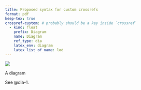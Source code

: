 ```yaml
---
title: Proposed syntax for custom crossrefs
format: pdf
keep-tex: true
crossref-custom: # probably should be a key inside `crossref`
  - kind: float
    prefix: Diagram
    name: Diagram
    ref_type: dia
    latex_env: diagram
    latex_list_of_name: lod
---
```


::: {#dia-1}
![](../img/surus.jpg)

A diagram
:::

See @dia-1.